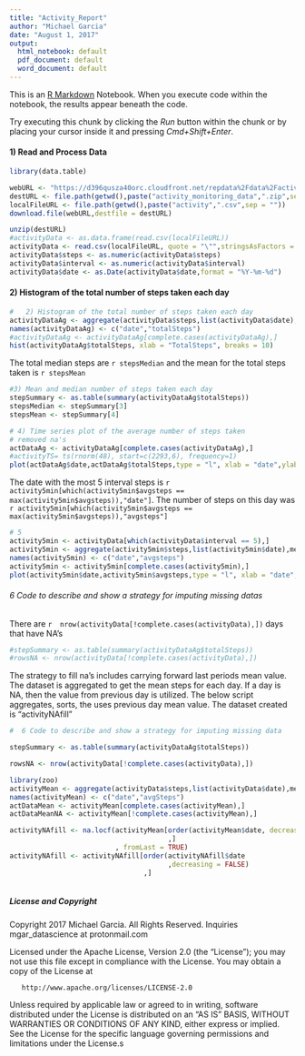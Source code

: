 ```yaml
---
title: "Activity_Report"
author: "Michael Garcia"
date: "August 1, 2017"
output:
  html_notebook: default
  pdf_document: default
  word_document: default
---
```


This is an [R Markdown](http://rmarkdown.rstudio.com) Notebook. When you execute code within the notebook, the results appear beneath the code. 

Try executing this chunk by clicking the *Run* button within the chunk or by placing your cursor inside it and pressing *Cmd+Shift+Enter*.

#### 1) Read and Process Data

```r
library(data.table)

webURL <- "https://d396qusza40orc.cloudfront.net/repdata%2Fdata%2Factivity.zip"
destURL <- file.path(getwd(),paste("activity_monitoring_data",".zip",sep = ""))
localFileURL <- file.path(getwd(),paste("activity",".csv",sep = ""))
download.file(webURL,destfile = destURL)

unzip(destURL)
#activityData <- as.data.frame(read.csv(localFileURL))
activityData <- read.csv(localFileURL, quote = "\"",stringsAsFactors = FALSE)
activityData$steps <- as.numeric(activityData$steps)
activityData$interval <- as.numeric(activityData$interval)
activityData$date <- as.Date(activityData$date,format = "%Y-%m-%d")

```


#### 2) Histogram of the total number of steps taken each day




``` r
#   2) Histogram of the total number of steps taken each day
activityDataAg <- aggregate(activityData$steps,list(activityData$date),sum)
names(activityDataAg) <- c("date","totalSteps")
#activityDataAg <- activityDataAg[complete.cases(activityDataAg),]
hist(activityDataAg$totalSteps, xlab = "TotalSteps", breaks = 10)
```

The total median steps are `r stepsMedian` and the mean for the total steps taken is `r stepsMean`

``` r
#3) Mean and median number of steps taken each day
stepSummary <- as.table(summary(activityDataAg$totalSteps))
stepsMedian <- stepSummary[3]
stepsMean <- stepSummary[4]
```


``` r
# 4) Time series plot of the average number of steps taken
# removed na's
actDataAg <- activityDataAg[complete.cases(activityDataAg),]
#activityTS= ts(rnorm(48), start=c(2293,6), frequency=1)
plot(actDataAg$date,actDataAg$totalSteps,type = "l", xlab = "date",ylab = "total steps")
```



The date with the most 5 interval steps is `r activity5min[which(activity5min$avgsteps == max(activity5min$avgsteps)),"date"]`. The number of steps on this day was `r activity5min[which(activity5min$avgsteps == max(activity5min$avgsteps)),"avgsteps"]`

``` r
# 5
activity5min <- activityData[which(activityData$interval == 5),]
activity5min <- aggregate(activity5min$steps,list(activity5min$date),mean)
names(activity5min) <- c("date","avgsteps")
activity5min <- activity5min[complete.cases(activity5min),]
plot(activity5min$date,activity5min$avgsteps,type = "l", xlab = "date", ylab = "5min Avg Steps")

```

######  6 Code to describe and show a strategy for imputing missing datas
There are `r  nrow(activityData[!complete.cases(activityData),])` days that have NA's

``` r

#stepSummary <- as.table(summary(activityDataAg$totalSteps))
#rowsNA <- nrow(activityData[!complete.cases(activityData),])

```

The strategy to fill na's includes carrying forward last periods mean value. The dataset is aggregated to get the mean steps for each day. If a day is NA, then the value from previous day is utilized. The below script aggregates, sorts, the uses previous day mean value. The dataset created is "activityNAfill"


``` r
#  6 Code to describe and show a strategy for imputing missing data

stepSummary <- as.table(summary(activityDataAg$totalSteps))

rowsNA <- nrow(activityData[!complete.cases(activityData),])

library(zoo)
activityMean <- aggregate(activityData$steps,list(activityData$date),mean)
names(activityMean) <- c("date","avgSteps")
actDataMean <- activityMean[complete.cases(activityMean),]
actDataMeanNA <- activityMean[!complete.cases(activityMean),]

activityNAfill <- na.locf(activityMean[order(activityMean$date, decreasing = TRUE)
                                       ,]
                          , fromLast = TRUE)
activityNAfill <- activityNAfill[order(activityNAfill$date
                                       ,decreasing = FALSE)
                                 ,]

```


``` r


```
##### License and Copyright
   Copyright 2017 Michael Garcia. All Rights Reserved.
   Inquiries mgar_datascience at protonmail.com
  

   Licensed under the Apache License, Version 2.0 (the "License");
   you may not use this file except in compliance with the License.
   You may obtain a copy of the License at

       http://www.apache.org/licenses/LICENSE-2.0

   Unless required by applicable law or agreed to in writing, software
   distributed under the License is distributed on an "AS IS" BASIS,
   WITHOUT WARRANTIES OR CONDITIONS OF ANY KIND, either express or implied.
   See the License for the specific language governing permissions and
   limitations under the License.s
